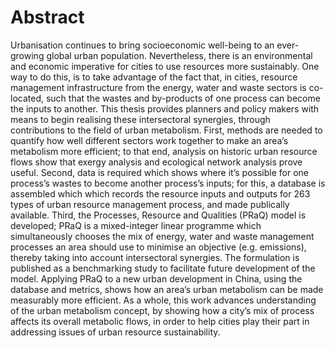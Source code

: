 # Abstract {.unnumbered}

Urbanisation continues to bring socioeconomic well-being to an ever-growing global urban population. Nevertheless, there is an environmental and economic imperative for cities to use resources more sustainably. One way to do this, is to take advantage of the fact that, in cities, resource management infrastructure from the energy, water and waste sectors is co-located, such that the wastes and by-products of one process can become the inputs to another. This thesis provides planners and policy makers with means to begin realising these intersectoral synergies, through contributions to the field of urban metabolism. First, methods are needed to quantify how well different sectors work together to make an area’s metabolism more efficient; to that end, analysis on historic urban resource flows show that exergy analysis and ecological network analysis prove useful. Second, data is required which shows where it's possible for one process’s wastes to become another process’s inputs; for this, a database is assembled which which records the resource inputs and outputs for 263 types of urban resource management process, and made publically available. Third, the Processes, Resource and Qualities (PRaQ) model is developed; PRaQ is a mixed-integer linear programme which simultaneously chooses the mix of energy, water and waste management processes an area should use to minimise an objective (e.g. emissions), thereby taking into account intersectoral synergies. The formulation is published as a benchmarking study to facilitate future development of the model. Applying PRaQ to a new urban development in China, using the database and metrics, shows how an area’s urban metabolism can be made measurably more efficient. As a whole, this work advances understanding of the urban metabolism concept, by showing how a city’s mix of process affects its overall metabolic flows, in order to help cities play their part in addressing issues of urban resource sustainability.

<!--
Urbanisation has and will continue to bring socioeconomic well-being to an ever-growing global urban population, but they need to use resource more sustainably. One way to do this, is to take advantage of the fact that in cities, resource management infrastructure from the energy, water and waste sectors is co-located, such that the wastes and by-produces of one process can become the inputs to another.

To help planners and policy makers realise these benefits, this thesis introduces a mixed-integer linear programme which can choose the optimal mix of energy, water and waste management processes simultaneously, thereby taking into account the synergies and interactions between these sectors.

Formulating this model advances understanding of the urban metabolism concept, by showing how a city's mix of process affects its overall metabolic flows. Application of the model shows how it is possible to improve an area's metabolism, as measured by appropriate metrics. In summary, it is recommended that process-oriented approaches to urban sustainability should be considered in view of urban challenges.
-->

<!--
In practice, planning a city's mix of processes and schedule of resource imports, exports, and inter-process transfers is nontrivial due to the many permutations and combinations involved, but formalising a city's network of resource management infrastructure as a system enables optimisation modelling

So that planners and policy makers can take advantage of optimisation modelling, this thesis introduces a usable and tractable optimisation mode which can choose the optimal mix of processes a city should use to manage its resources according to a given objective (such as minimising emissions). 

from a theoretical UM perspective
or an optimisation modelling approach

This thesis asks the question,
and answers with a model, whose results demonstrate that
-->
